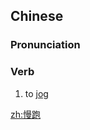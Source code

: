 ==Chinese==
{{zh-forms}}

===Pronunciation===
{{zh-pron
|m=mànpǎo
|c=maan6 paau2
|cat=v
}}

===Verb===
{{zh-verb}}

# to [[jog]]

[[zh:慢跑]]